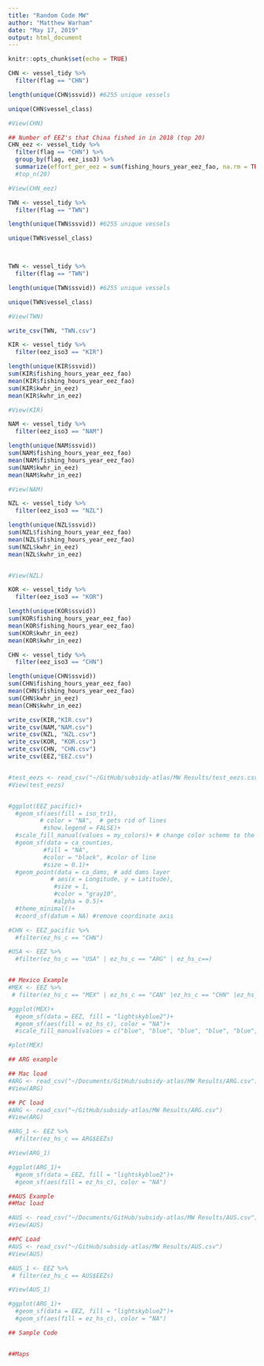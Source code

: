 ```yaml
---
title: "Random Code MW"
author: "Matthew Warham"
date: "May 17, 2019"
output: html_document
---
```


```r
knitr::opts_chunk$set(echo = TRUE)
```

```r

CHN <- vessel_tidy %>% 
  filter(flag == "CHN") 

length(unique(CHN$ssvid)) #6255 unique vessels

unique(CHN$vessel_class)

#View(CHN)

## Number of EEZ's that China fished in in 2018 (top 20)
CHN_eez <- vessel_tidy %>% 
  filter(flag == "CHN") %>% 
  group_by(flag, eez_iso3) %>% 
  summarize(effort_per_eez = sum(fishing_hours_year_eez_fao, na.rm = TRUE)) #%>% 
  #top_n(20)

#View(CHN_eez)

```

```r

TWN <- vessel_tidy %>% 
  filter(flag == "TWN") 

length(unique(TWN$ssvid)) #6255 unique vessels

unique(TWN$vessel_class)



TWN <- vessel_tidy %>% 
  filter(flag == "TWN") 

length(unique(TWN$ssvid)) #6255 unique vessels

unique(TWN$vessel_class)

#View(TWN)

write_csv(TWN, "TWN.csv")

```


```r

KIR <- vessel_tidy %>% 
  filter(eez_iso3 == "KIR")

length(unique(KIR$ssvid))
sum(KIR$fishing_hours_year_eez_fao)
mean(KIR$fishing_hours_year_eez_fao)
sum(KIR$kwhr_in_eez)
mean(KIR$kwhr_in_eez)

#View(KIR)

NAM <- vessel_tidy %>% 
  filter(eez_iso3 == "NAM")

length(unique(NAM$ssvid))
sum(NAM$fishing_hours_year_eez_fao)
mean(NAM$fishing_hours_year_eez_fao)
sum(NAM$kwhr_in_eez)
mean(NAM$kwhr_in_eez)

#View(NAM)

NZL <- vessel_tidy %>% 
  filter(eez_iso3 == "NZL")

length(unique(NZL$ssvid))
sum(NZL$fishing_hours_year_eez_fao)
mean(NZL$fishing_hours_year_eez_fao)
sum(NZL$kwhr_in_eez)
mean(NZL$kwhr_in_eez)


#View(NZL)

KOR <- vessel_tidy %>% 
  filter(eez_iso3 == "KOR")

length(unique(KOR$ssvid))
sum(KOR$fishing_hours_year_eez_fao)
mean(KOR$fishing_hours_year_eez_fao)
sum(KOR$kwhr_in_eez)
mean(KOR$kwhr_in_eez)

CHN <- vessel_tidy %>% 
  filter(eez_iso3 == "CHN")

length(unique(CHN$ssvid))
sum(CHN$fishing_hours_year_eez_fao)
mean(CHN$fishing_hours_year_eez_fao)
sum(CHN$kwhr_in_eez)
mean(CHN$kwhr_in_eez)

write_csv(KIR,"KIR.csv")
write_csv(NAM,"NAM.csv")
write_csv(NZL, "NZL.csv")
write_csv(KOR, "KOR.csv")
write_csv(CHN, "CHN.csv")
write_csv(EEZ,"EEZ.csv")


#test_eezs <- read_csv("~/GitHub/subsidy-atlas/MW Results/test_eezs.csv")
#View(test_eezs)



```

```r



#ggplot(EEZ_pacific)+
  #geom_sf(aes(fill = iso_tr1),
         # color = "NA",  # gets rid of lines
          #show.legend = FALSE)+
  #scale_fill_manual(values = my_colors)+ # change color scheme to the one we created earlier
  #geom_sf(data = ca_counties,
          #fill = "NA",
          #color = "black", #color of line
          #size = 0.1)+
  #geom_point(data = ca_dams, # add dams layer
            # aes(x = Longitude, y = Latitude),
             #size = 1,
             #color = "gray10",
             #alpha = 0.5)+
  #theme_minimal()+
  #coord_sf(datum = NA) #remove coordinate axis

#CHN <- EEZ_pacific %>% 
  #filter(ez_hs_c == "CHN")

#USA <- EEZ %>% 
  #filter(ez_hs_c == "USA" | ez_hs_c == "ARG" | ez_hs_c==)


## Mexico Example
#MEX <- EEZ %>% 
 # filter(ez_hs_c == "MEX" | ez_hs_c == "CAN" |ez_hs_c == "CHN" |ez_hs_c == "GBR" | ez_hs_c == "ISL" | ez_hs_c == "LTU" | ez_hs_c == "USA" | ez_hs_c == "VEN")

#ggplot(MEX)+
  #geom_sf(data = EEZ, fill = "lightskyblue2")+
  #geom_sf(aes(fill = ez_hs_c), color = "NA")+
  #scale_fill_manual(values = c("blue", "blue", "blue", "blue", "blue", "red", "blue", "blue"))

#plot(MEX)

## ARG example

## Mac load
#ARG <- read_csv("~/Documents/GitHub/subsidy-atlas/MW Results/ARG.csv")
#View(ARG)

## PC load
#ARG <- read_csv("~/GitHub/subsidy-atlas/MW Results/ARG.csv")
#View(ARG)

#ARG_1 <- EEZ %>% 
  #filter(ez_hs_c == ARG$EEZs)

#View(ARG_1)

#ggplot(ARG_1)+
  #geom_sf(data = EEZ, fill = "lightskyblue2")+
  #geom_sf(aes(fill = ez_hs_c), color = "NA")

##AUS Example
##Mac load

#AUS <- read_csv("~/Documents/GitHub/subsidy-atlas/MW Results/AUS.csv")
#View(AUS)

##PC Load
#AUS <- read_csv("~/GitHub/subsidy-atlas/MW Results/AUS.csv")
#View(AUS)

#AUS_1 <- EEZ %>% 
 # filter(ez_hs_c == AUS$EEZs)

#View(AUS_1)

#ggplot(ARG_1)+
  #geom_sf(data = EEZ, fill = "lightskyblue2")+
  #geom_sf(aes(fill = ez_hs_c), color = "NA")

## Sample Code


##Maps


```




